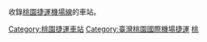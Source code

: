 {{Commons category}}

收錄[[桃園捷運|桃園捷運]][[桃園機場捷運|機場線]]的車站。
[[Category:桃園捷運車站|Category:桃園捷運車站]]
[[Category:臺灣桃園國際機場捷運|Category:臺灣桃園國際機場捷運]]
[[Category:臺灣捷運各路線車站|桃]]